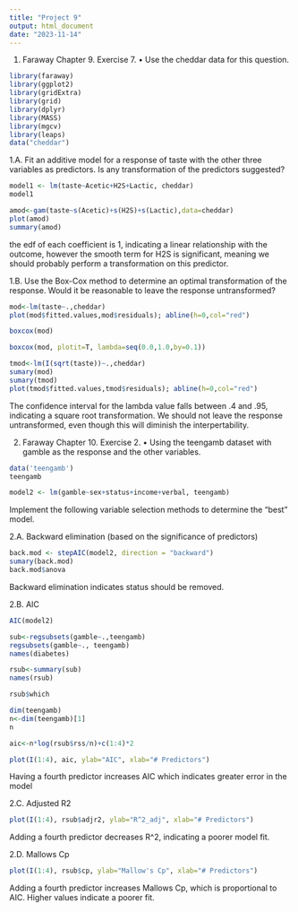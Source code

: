 ```yaml
---
title: "Project 9"
output: html_document
date: "2023-11-14"
---
```

1. Faraway Chapter 9. Exercise 7.
• Use the cheddar data for this question.
```r
library(faraway)
library(ggplot2)
library(gridExtra)
library(grid)
library(dplyr)
library(MASS)
library(mgcv)
library(leaps)
data("cheddar")
```

1.A. Fit an additive model for a response of taste with the other three variables
as predictors. Is any transformation of the predictors suggested?
```r
model1 <- lm(taste~Acetic+H2S+Lactic, cheddar)
model1

amod<-gam(taste~s(Acetic)+s(H2S)+s(Lactic),data=cheddar) 
plot(amod)
summary(amod)

```
the edf of each coefficient is 1, indicating a linear relationship with the outcome, however the smooth term for H2S is significant, meaning we should probably perform a transformation on this predictor.

1.B. Use the Box-Cox method to determine an optimal transformation of the
response. Would it be reasonable to leave the response untransformed?
```r
mod<-lm(taste~.,cheddar)
plot(mod$fitted.values,mod$residuals); abline(h=0,col="red")

boxcox(mod)

boxcox(mod, plotit=T, lambda=seq(0.0,1.0,by=0.1))

tmod<-lm(I(sqrt(taste))~.,cheddar)
sumary(mod)
sumary(tmod)
plot(tmod$fitted.values,tmod$residuals); abline(h=0,col="red")
```
The confidence interval for the lambda value falls between .4 and .95, indicating a square root transformation. We should not leave the response untransformed, even though this will diminish the interpertability.

2. Faraway Chapter 10. Exercise 2.
• Using the teengamb dataset with gamble as the response and the other variables.
```r
data('teengamb')
teengamb

model2 <- lm(gamble~sex+status+income+verbal, teengamb)
```

Implement the following variable selection methods to determine the “best” model.

2.A. Backward elimination (based on the significance of predictors)
```r
back.mod <- stepAIC(model2, direction = "backward") 
sumary(back.mod)
back.mod$anova
```
Backward elimination indicates status should be removed.

2.B. AIC
```r
AIC(model2)

sub<-regsubsets(gamble~.,teengamb)
regsubsets(gamble~., teengamb) 
names(diabetes)

rsub<-summary(sub)
names(rsub)

rsub$which 

dim(teengamb)
n<-dim(teengamb)[1]
n

aic<-n*log(rsub$rss/n)+c(1:4)*2

plot(I(1:4), aic, ylab="AIC", xlab="# Predictors")
```
Having a fourth predictor increases AIC which indicates greater error in the model

2.C. Adjusted R2
```r
plot(I(1:4), rsub$adjr2, ylab="R^2_adj", xlab="# Predictors")
```
Adding a fourth predictor decreases R^2, indicating a poorer model fit. 

2.D. Mallows Cp
```r
plot(I(1:4), rsub$cp, ylab="Mallow's Cp", xlab="# Predictors")
```
Adding a fourth predictor increases Mallows Cp, which is proportional to AIC. Higher values indicate a poorer fit.
